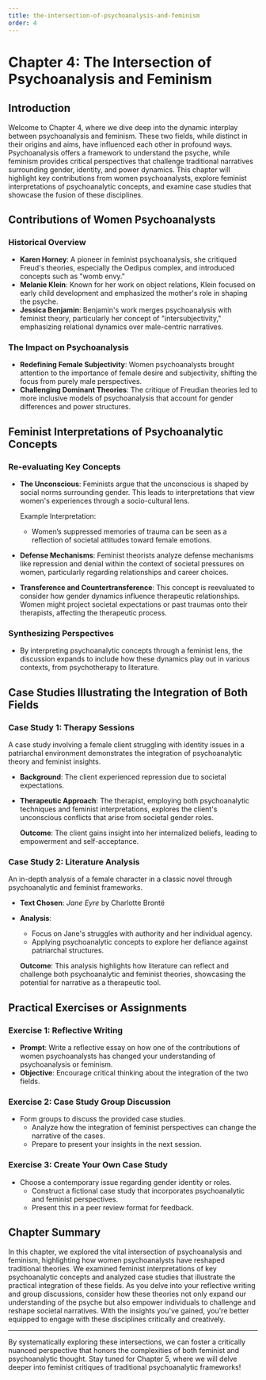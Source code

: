 ```yaml
---
title: the-intersection-of-psychoanalysis-and-feminism
order: 4
---
```


# Chapter 4: The Intersection of Psychoanalysis and Feminism

## Introduction

Welcome to Chapter 4, where we dive deep into the dynamic interplay between psychoanalysis and feminism. These two fields, while distinct in their origins and aims, have influenced each other in profound ways. Psychoanalysis offers a framework to understand the psyche, while feminism provides critical perspectives that challenge traditional narratives surrounding gender, identity, and power dynamics. This chapter will highlight key contributions from women psychoanalysts, explore feminist interpretations of psychoanalytic concepts, and examine case studies that showcase the fusion of these disciplines.

## Contributions of Women Psychoanalysts

### Historical Overview

- **Karen Horney**: A pioneer in feminist psychoanalysis, she critiqued Freud's theories, especially the Oedipus complex, and introduced concepts such as "womb envy."
- **Melanie Klein**: Known for her work on object relations, Klein focused on early child development and emphasized the mother's role in shaping the psyche.
- **Jessica Benjamin**: Benjamin's work merges psychoanalysis with feminist theory, particularly her concept of "intersubjectivity," emphasizing relational dynamics over male-centric narratives.

### The Impact on Psychoanalysis

- **Redefining Female Subjectivity**: Women psychoanalysts brought attention to the importance of female desire and subjectivity, shifting the focus from purely male perspectives.
- **Challenging Dominant Theories**: The critique of Freudian theories led to more inclusive models of psychoanalysis that account for gender differences and power structures.

## Feminist Interpretations of Psychoanalytic Concepts

### Re-evaluating Key Concepts

- **The Unconscious**: Feminists argue that the unconscious is shaped by social norms surrounding gender. This leads to interpretations that view women's experiences through a socio-cultural lens.

  Example Interpretation:
  - Women’s suppressed memories of trauma can be seen as a reflection of societal attitudes toward female emotions.

- **Defense Mechanisms**: Feminist theorists analyze defense mechanisms like repression and denial within the context of societal pressures on women, particularly regarding relationships and career choices.

- **Transference and Countertransference**: This concept is reevaluated to consider how gender dynamics influence therapeutic relationships. Women might project societal expectations or past traumas onto their therapists, affecting the therapeutic process.

### Synthesizing Perspectives

- By interpreting psychoanalytic concepts through a feminist lens, the discussion expands to include how these dynamics play out in various contexts, from psychotherapy to literature.

## Case Studies Illustrating the Integration of Both Fields

### Case Study 1: Therapy Sessions

A case study involving a female client struggling with identity issues in a patriarchal environment demonstrates the integration of psychoanalytic theory and feminist insights.

- **Background**: The client experienced repression due to societal expectations.
- **Therapeutic Approach**: The therapist, employing both psychoanalytic techniques and feminist interpretations, explores the client's unconscious conflicts that arise from societal gender roles.

  **Outcome**: The client gains insight into her internalized beliefs, leading to empowerment and self-acceptance.

### Case Study 2: Literature Analysis

An in-depth analysis of a female character in a classic novel through psychoanalytic and feminist frameworks.

- **Text Chosen**: *Jane Eyre* by Charlotte Brontë
- **Analysis**:
  - Focus on Jane's struggles with authority and her individual agency.
  - Applying psychoanalytic concepts to explore her defiance against patriarchal structures.

  **Outcome**: This analysis highlights how literature can reflect and challenge both psychoanalytic and feminist theories, showcasing the potential for narrative as a therapeutic tool.

## Practical Exercises or Assignments

### Exercise 1: Reflective Writing

- **Prompt**: Write a reflective essay on how one of the contributions of women psychoanalysts has changed your understanding of psychoanalysis or feminism.
- **Objective**: Encourage critical thinking about the integration of the two fields.

### Exercise 2: Case Study Group Discussion

- Form groups to discuss the provided case studies.
  - Analyze how the integration of feminist perspectives can change the narrative of the cases.
  - Prepare to present your insights in the next session.

### Exercise 3: Create Your Own Case Study

- Choose a contemporary issue regarding gender identity or roles.
  - Construct a fictional case study that incorporates psychoanalytic and feminist perspectives.
  - Present this in a peer review format for feedback.

## Chapter Summary

In this chapter, we explored the vital intersection of psychoanalysis and feminism, highlighting how women psychoanalysts have reshaped traditional theories. We examined feminist interpretations of key psychoanalytic concepts and analyzed case studies that illustrate the practical integration of these fields. As you delve into your reflective writing and group discussions, consider how these theories not only expand our understanding of the psyche but also empower individuals to challenge and reshape societal narratives. With the insights you've gained, you're better equipped to engage with these disciplines critically and creatively.

---

By systematically exploring these intersections, we can foster a critically nuanced perspective that honors the complexities of both feminist and psychoanalytic thought. Stay tuned for Chapter 5, where we will delve deeper into feminist critiques of traditional psychoanalytic frameworks!
